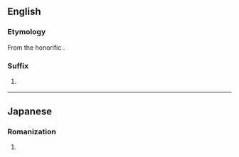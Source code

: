 ==English==

===Etymology===
From the {{etyl|ja|en}} honorific {{term|さま|lang=ja}}.

===Suffix===
{{en-suffix}}

# {{cx|anime and manga fandom|lang=en}} {{non-gloss definition|Appended to a person's name or nickname to convey honour and respect.}}

----

==Japanese==

===Romanization===
{{ja-romaji}}

# {{ja-romanization of|さま}}